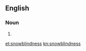 {{also|snow blindness}}
==English==

===Noun===
{{en-noun|-}}

# {{alternative spelling of|snow blindness|lang=en}}

[[et:snowblindness]]
[[kn:snowblindness]]